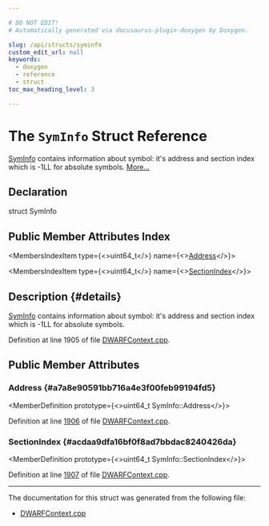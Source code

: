 ```yaml
---

# DO NOT EDIT!
# Automatically generated via docusaurus-plugin-doxygen by Doxygen.

slug: /api/structs/syminfo
custom_edit_url: null
keywords:
  - doxygen
  - reference
  - struct
toc_max_heading_level: 3

---
```





# The `SymInfo` Struct Reference

<DoxygenPage pluginConfig={pluginConfig}>

<a href="/docs/api/structs/syminfo">SymInfo</a> contains information about symbol: it&#39;s address and section index which is -1LL for absolute symbols. <a href="#details">More...</a>

## Declaration

<CodeBlock>struct SymInfo</CodeBlock>

## Public Member Attributes Index

<MembersIndex>

<MembersIndexItem
  type={<>uint64&#95;t</>}
  name={<><a href="#a7a8e90591bb716a4e3f00feb99194fd5">Address</a></>}>
</MembersIndexItem>

<MembersIndexItem
  type={<>uint64&#95;t</>}
  name={<><a href="#acdaa9dfa16bf0f8ad7bbdac8240426da">SectionIndex</a></>}>
</MembersIndexItem>

</MembersIndex>

## Description {#details}

<a href="/docs/api/structs/syminfo">SymInfo</a> contains information about symbol: it&#39;s address and section index which is -1LL for absolute symbols.

Definition at line 1905 of file <a href="/docs/api/files/lib/lib/debuginfo/lib/debuginfo/dwarf/dwarfcontext-cpp">DWARFContext.cpp</a>.

<SectionDefinition>

## Public Member Attributes

### Address {#a7a8e90591bb716a4e3f00feb99194fd5}

<MemberDefinition
  prototype={<>uint64&#95;t SymInfo::Address</>}>

Definition at line <a href="/docs/api/files/lib/lib/debuginfo/lib/debuginfo/dwarf/dwarfcontext-cpp/#l01906">1906</a> of file <a href="/docs/api/files/lib/lib/debuginfo/lib/debuginfo/dwarf/dwarfcontext-cpp">DWARFContext.cpp</a>.
</MemberDefinition>

### SectionIndex {#acdaa9dfa16bf0f8ad7bbdac8240426da}

<MemberDefinition
  prototype={<>uint64&#95;t SymInfo::SectionIndex</>}>

Definition at line <a href="/docs/api/files/lib/lib/debuginfo/lib/debuginfo/dwarf/dwarfcontext-cpp/#l01907">1907</a> of file <a href="/docs/api/files/lib/lib/debuginfo/lib/debuginfo/dwarf/dwarfcontext-cpp">DWARFContext.cpp</a>.
</MemberDefinition>

</SectionDefinition>

<hr/>

The documentation for this struct was generated from the following file:

<ul>
<li><a href="/docs/api/files/lib/lib/debuginfo/lib/debuginfo/dwarf/dwarfcontext-cpp">DWARFContext.cpp</a></li>
</ul>

</DoxygenPage>
